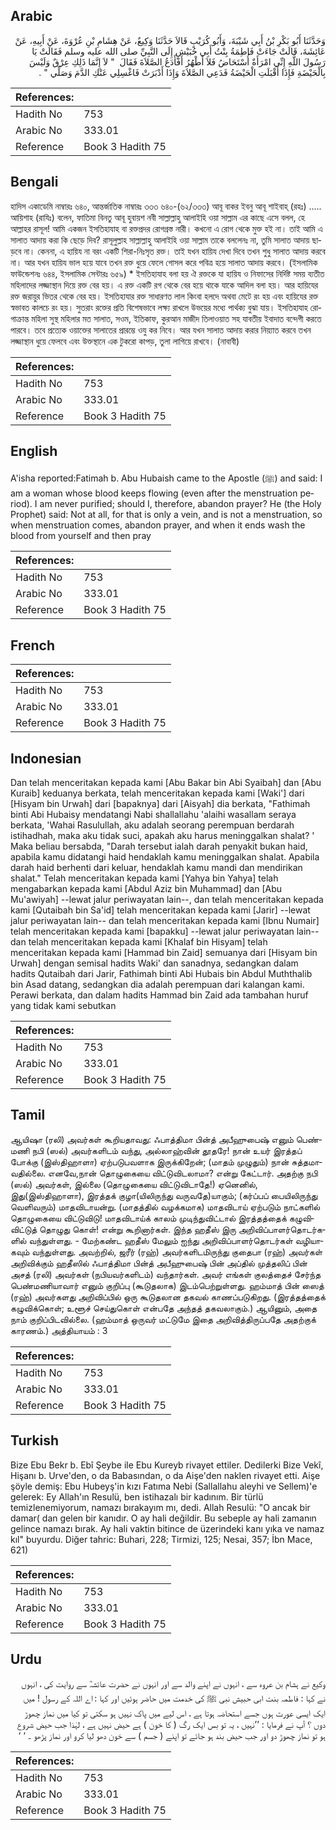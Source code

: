 ## Arabic


<div dir="rtl" lang="ar" style={{fontSize:'larger',backgroundColor:'#f8f9fa',padding:20}}>
وَحَدَّثَنَا أَبُو بَكْرِ بْنُ أَبِي شَيْبَةَ، وَأَبُو كُرَيْبٍ قَالاَ حَدَّثَنَا وَكِيعٌ، عَنْ هِشَامِ بْنِ عُرْوَةَ، عَنْ أَبِيهِ، عَنْ عَائِشَةَ، قَالَتْ جَاءَتْ فَاطِمَةُ بِنْتُ أَبِي حُبَيْشٍ إِلَى النَّبِيِّ صلى الله عليه وسلم فَقَالَتْ يَا رَسُولَ اللَّهِ إِنِّي امْرَأَةٌ أُسْتَحَاضُ فَلاَ أَطْهُرُ أَفَأَدَعُ الصَّلاَةَ فَقَالَ ‏ "‏ لاَ إِنَّمَا ذَلِكِ عِرْقٌ وَلَيْسَ بِالْحَيْضَةِ فَإِذَا أَقْبَلَتِ الْحَيْضَةُ فَدَعِي الصَّلاَةَ وَإِذَا أَدْبَرَتْ فَاغْسِلِي عَنْكِ الدَّمَ وَصَلِّي ‏"‏ ‏.‏
</div>
<div style={{backgroundColor:'#f8f9fa',padding:20, marginBottom: 10}}><table> <thead> <tr> <th>References:</th> <th></th> </tr> </thead> <tbody><tr><td>Hadith No</td><td>753</td></tr><tr><td>Arabic No</td><td>333.01</td></tr><tr><td>Reference</td><td>Book 3 Hadith 75</td></tr></tbody></table></div>

## Bengali


<div dir="ltr" lang="bn" style={{fontSize:'larger',backgroundColor:'#f8f9fa',padding:20}}>
হাদিস একাডেমি নাম্বারঃ ৬৪০, আন্তর্জাতিক নাম্বারঃ ৩৩৩ ৬৪০-(৬২/৩৩৩) আবূ বাকর ইবনু আবূ শাইবাহ্ (রহঃ) ..... আয়িশাহ (রাযিঃ) বলেন, ফাতিমা বিনতু আবূ হুবায়শ নবী সাল্লাল্লাহু আলাইহি ওয়া সাল্লাম এর কাছে এসে বলল, হে আল্লাহর রাসূল! আমি একজন ইসতিহাযাহ বা রক্তপ্রদর রোগগ্রস্ত নারী। কখনো এ রোগ থেকে মুক্ত হই না। তাই আমি এ সালাত আদায় করা কি ছেড়ে দিব? রাসূলুল্লাহ সাল্লাল্লাহু আলাইহি ওয়া সাল্লাম তাকে বললেনঃ না, তুমি সালাত আদায় ছাড়বে না। কেননা, এ হায়িয না বরং একটি শিরা-নিঃসৃত রক্ত। তাই যখন হায়িয দেখা দিবে তখন শুধু সালাত আদায় করবে না। আর যখন হায়িয ভাল হয়ে যাবে তখন রক্ত ধুয়ে ফেলে গোসল করে পবিত্র হয়ে সালাত আদায় করবে। (ইসলামিক ফাউন্ডেশনঃ ৬৪৪, ইসলামিক সেন্টারঃ ৬৫৯) * ইসতিহাযাহ বলা হয় ঐ রক্তকে যা হায়িয ও নিফাসের নির্দিষ্ট সময় ব্যতীত মহিলাদের লজ্জাস্থান দিয়ে রক্ত বের হয়। এ রক্ত একটি রগ থেকে বের হয়ে থাকে যাকে আদিল বলা হয়। আর হায়িযের রক্ত জরায়ুর ভিতর থেকে বের হয়। ইসতিহাযার রক্ত সাধারণত লাল কিংবা হলদে অথবা মেটে রং হয় এবং হায়িযের রক্ত স্বভাবত কালচে রং হয়। সুতরাং রক্তের প্রতি বিশেষভাবে লক্ষ্য রাখলে উভয়ের মধ্যে পার্থক্য বুঝা যায়। ইসতিহাযাহ রোগাক্রান্ত মহিলা সুস্থ মহিলার মত সালাত, সওম, ইতিকাফ, কুরআন মাজীদ তিলাওয়াত সহ যাবতীয় ইবাদাত বন্দেগী করতে পারবে। তবে প্রত্যেক ওয়াক্তের সালাতের প্রারম্ভে ওযু কর নিবে। আর যখন সালাত আদায় করার নিয়্যাত করবে তখন লজ্জাস্থান ধুয়ে ফেলবে এবং উক্তস্থানে এক টুকরো কাপড়, তুলা লাগিয়ে রাখবে। (নাবাবী)
</div>
<div style={{backgroundColor:'#f8f9fa',padding:20, marginBottom: 10}}><table> <thead> <tr> <th>References:</th> <th></th> </tr> </thead> <tbody><tr><td>Hadith No</td><td>753</td></tr><tr><td>Arabic No</td><td>333.01</td></tr><tr><td>Reference</td><td>Book 3 Hadith 75</td></tr></tbody></table></div>

## English


<div dir="ltr" lang="en" style={{fontSize:'larger',backgroundColor:'#f8f9fa',padding:20}}>
A'isha reported:Fatimah b. Abu Hubaish came to the Apostle (ﷺ) and said: I am a woman whose blood keeps flowing (even after the menstruation period). I am never purified; should I, therefore, abandon prayer? He (the Holy Prophet) said: Not at all, for that is only a vein, and is not a menstruation, so when menstruation comes, abandon prayer, and when it ends wash the blood from yourself and then pray
</div>
<div style={{backgroundColor:'#f8f9fa',padding:20, marginBottom: 10}}><table> <thead> <tr> <th>References:</th> <th></th> </tr> </thead> <tbody><tr><td>Hadith No</td><td>753</td></tr><tr><td>Arabic No</td><td>333.01</td></tr><tr><td>Reference</td><td>Book 3 Hadith 75</td></tr></tbody></table></div>

## French


<div dir="ltr" lang="fr" style={{fontSize:'larger',backgroundColor:'#f8f9fa',padding:20}}>

</div>
<div style={{backgroundColor:'#f8f9fa',padding:20, marginBottom: 10}}><table> <thead> <tr> <th>References:</th> <th></th> </tr> </thead> <tbody><tr><td>Hadith No</td><td>753</td></tr><tr><td>Arabic No</td><td>333.01</td></tr><tr><td>Reference</td><td>Book 3 Hadith 75</td></tr></tbody></table></div>

## Indonesian


<div dir="ltr" lang="id" style={{fontSize:'larger',backgroundColor:'#f8f9fa',padding:20}}>
Dan telah menceritakan kepada kami [Abu Bakar bin Abi Syaibah] dan [Abu Kuraib] keduanya berkata, telah menceritakan kepada kami [Waki'] dari [Hisyam bin Urwah] dari [bapaknya] dari [Aisyah] dia berkata, "Fathimah binti Abi Hubaisy mendatangi Nabi shallallahu 'alaihi wasallam seraya berkata, 'Wahai Rasulullah, aku adalah seorang perempuan berdarah istihadhah, maka aku tidak suci, apakah aku harus meninggalkan shalat? ' Maka beliau bersabda, "Darah tersebut ialah darah penyakit bukan haid, apabila kamu didatangi haid hendaklah kamu meninggalkan shalat. Apabila darah haid berhenti dari keluar, hendaklah kamu mandi dan mendirikan shalat." Telah menceritakan kepada kami [Yahya bin Yahya] telah mengabarkan kepada kami [Abdul Aziz bin Muhammad] dan [Abu Mu'awiyah] --lewat jalur periwayatan lain--, dan telah menceritakan kepada kami [Qutaibah bin Sa'id] telah menceritakan kepada kami [Jarir] --lewat jalur periwayatan lain-- dan telah menceritakan kepada kami [Ibnu Numair] telah menceritakan kepada kami [bapakku] --lewat jalur periwayatan lain-- dan telah menceritakan kepada kami [Khalaf bin Hisyam] telah menceritakan kepada kami [Hammad bin Zaid] semuanya dari [Hisyam bin Urwah] dengan semisal hadits Waki' dan sanadnya, sedangkan dalam hadits Qutaibah dari Jarir, Fathimah binti Abi Hubais bin Abdul Muththalib bin Asad datang, sedangkan dia adalah perempuan dari kalangan kami. Perawi berkata, dan dalam hadits Hammad bin Zaid ada tambahan huruf yang tidak kami sebutkan
</div>
<div style={{backgroundColor:'#f8f9fa',padding:20, marginBottom: 10}}><table> <thead> <tr> <th>References:</th> <th></th> </tr> </thead> <tbody><tr><td>Hadith No</td><td>753</td></tr><tr><td>Arabic No</td><td>333.01</td></tr><tr><td>Reference</td><td>Book 3 Hadith 75</td></tr></tbody></table></div>

## Tamil


<div dir="ltr" lang="ta" style={{fontSize:'larger',backgroundColor:'#f8f9fa',padding:20}}>
ஆயிஷா (ரலி) அவர்கள் கூறியதாவது: ஃபாத்திமா பின்த் அபீஹுபைஷ் எனும் பெண்மணி நபி (ஸல்) அவர்களிடம் வந்து, அல்லாஹ்வின் தூதரே! நான் உயர் இரத்தப் போக்கு (இஸ்திஹாளா) ஏற்படுபவளாக இருக்கிறேன்; (மாதம் முழுதும்) நான் சுத்தமாவதில்லை. எனவே,நான் தொழுகையை விட்டுவிடலாமா? என்று கேட்டார். அதற்கு நபி (ஸல்) அவர்கள், இல்லை (தொழுகையை விட்டுவிடாதே!) ஏனெனில், இது(இஸ்திஹாளா), இரத்தக் குழா(யிலிருந்து வருவதே)யாகும்; (கர்ப்பப் பையிலிருந்து வெளிவரும்) மாதவிடாயன்று. (மாதத்தில் வழக்கமாக) மாதவிடாய் ஏற்படும் நாட்களில் தொழுகையை விட்டுவிடு! மாதவிடாய்க் காலம் முடிந்துவிட்டால் இரத்தத்தைக் கழுவிவிட்டுத் தொழுது கொள்! என்று கூறினார்கள். இந்த ஹதீஸ் இரு அறிவிப்பாளர்தொடர்களில் வந்துள்ளது. - மேற்கண்ட ஹதீஸ் மேலும் ஐந்து அறிவிப்பாளர்தொடர்கள் வழியாகவும் வந்துள்ளது. அவற்றில், ஜரீர் (ரஹ்) அவர்களிடமிருந்து குதைபா (ரஹ்) அவர்கள் அறிவிக்கும் ஹதீஸில் ஃபாத்திமா பின்த் அபீஹுபைஷ் பின் அப்தில் முத்தலிப் பின் அசத் (ரலி) அவர்கள் (நபியவர்களிடம்) வந்தார்கள். அவர் எங்கள் குலத்தைச் சேர்ந்த பெண்மணியாவார் எனும் குறிப்பு (கூடுதலாக) இடம்பெற்றுள்ளது. ஹம்மாத் பின் ஸைத் (ரஹ்) அவர்களது அறிவிப்பில் ஒரு கூடுதலான தகவல் காணப்படுகிறது. (இரத்தத்தைக் கழுவிக்கொள்; உளூச் செய்துகொள் என்பதே அந்தத் தகவலாகும்.) ஆயினும், அதை நாம் குறிப்பிடவில்லை. (ஹம்மாத் ஒருவர் மட்டுமே இதை அறிவித்திருப்பதே அதற்குக் காரணம்.) அத்தியாயம் : 3
</div>
<div style={{backgroundColor:'#f8f9fa',padding:20, marginBottom: 10}}><table> <thead> <tr> <th>References:</th> <th></th> </tr> </thead> <tbody><tr><td>Hadith No</td><td>753</td></tr><tr><td>Arabic No</td><td>333.01</td></tr><tr><td>Reference</td><td>Book 3 Hadith 75</td></tr></tbody></table></div>

## Turkish


<div dir="ltr" lang="tr" style={{fontSize:'larger',backgroundColor:'#f8f9fa',padding:20}}>
Bize Ebu Bekr b. Ebî Şeybe ile Ebu Kureyb rivayet ettiler. Dedilerki Bize Vekî, Hişanı b. Urve'den, o da Babasından, o da Aişe'den naklen rivayet etti. Aişe şöyle demiş: Ebu Hubeyş'in kızı Fatıma Nebi (Sallallahu aleyhi ve Sellem)'e gelerek: Ey Allah'ın Resulü, ben istihazalı bir kadınım. Bir türlü temizlenemiyorum, namazı bırakayım mı, dedi. Allah Resulü: "O ancak bir damar( dan gelen bir kanıdır. O ay hali değildir. Bu sebeple ay hali zamanın gelince namazı bırak. Ay hali vaktin bitince de üzerindeki kanı yıka ve namaz kıl" buyurdu. Diğer tahric: Buhari, 228; Tirmizi, 125; Nesai, 357; İbn Mace, 621)
</div>
<div style={{backgroundColor:'#f8f9fa',padding:20, marginBottom: 10}}><table> <thead> <tr> <th>References:</th> <th></th> </tr> </thead> <tbody><tr><td>Hadith No</td><td>753</td></tr><tr><td>Arabic No</td><td>333.01</td></tr><tr><td>Reference</td><td>Book 3 Hadith 75</td></tr></tbody></table></div>

## Urdu


<div dir="rtl" lang="ur" style={{fontSize:'larger',backgroundColor:'#f8f9fa',padding:20}}>
وکیع نے ہشام بن عروہ سے ، انہوں نے اپنے والد سے اور انہوں نے حضرت عائشہؓ سے روایت کی ، انہوں نے کہا : فاطمہ بنت ابی حبیش نبی ﷺ کی خدمت میں حاضر ہوئیں اور کہا : اے اللہ کے رسول ! میں ایک ایسی عورت ہوں جسے استحاضہ ہوتا ہے ، اس لیے میں پاک نہیں ہو سکتی تو کیا میں نماز چھوڑ دوں ؟ آپ نے فرمایا : ’’نہیں ، یہ تو بس ایک رگ ( کا خون ) ہے حیض نہیں ہے ، لہٰذا جب حیض شروع ہو تو نماز چھوڑ دو اور جب حیض بند ہو جائے تو اپنے ( جسم ) سے خون دھو لیا کرو اور نماز پڑھو ۔ ‘ ‘
</div>
<div style={{backgroundColor:'#f8f9fa',padding:20, marginBottom: 10}}><table> <thead> <tr> <th>References:</th> <th></th> </tr> </thead> <tbody><tr><td>Hadith No</td><td>753</td></tr><tr><td>Arabic No</td><td>333.01</td></tr><tr><td>Reference</td><td>Book 3 Hadith 75</td></tr></tbody></table></div>
